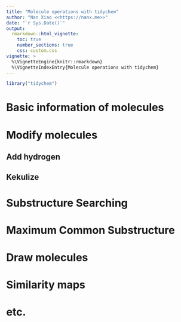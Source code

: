 ```yaml
---
title: "Molecule operations with tidychem"
author: "Nan Xiao <<https://nanx.me>>"
date: "`r Sys.Date()`"
output:
  rmarkdown::html_vignette:
    toc: true
    number_sections: true
    css: custom.css
vignette: >
  %\VignetteEngine{knitr::rmarkdown}
  %\VignetteIndexEntry{Molecule operations with tidychem}
---
```


```r
library("tidychem")
```

# Basic information of molecules

# Modify molecules

## Add hydrogen

## Kekulize

# Substructure Searching

# Maximum Common Substructure

# Draw molecules

# Similarity maps

# etc.
